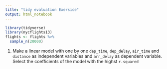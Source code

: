 ```yaml
---
title: "tidy evaluation Exersice"
output: html_notebook
---
```


```r
library(tidyverse)
library(nycflights13)
flights <- flights %>%
  sample_n(20000)
```

1. Make a linear model with one by one `dep_time`, `dep_delay`, `air_time` and `distance` as independent variables and `arr_delay` as dependent variable. Select the coefficients of the model with the highst `r.squared`
